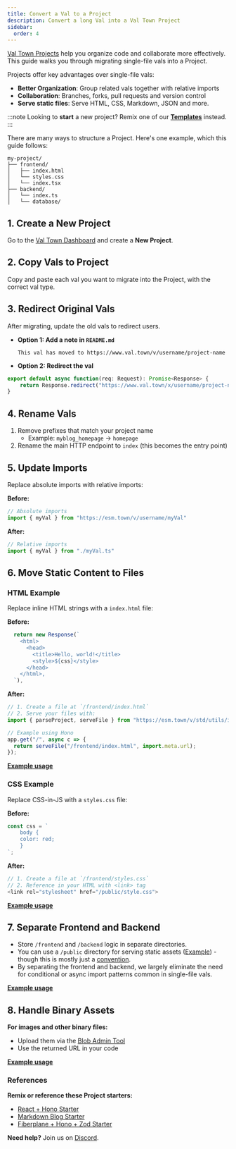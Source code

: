 ```yaml
---
title: Convert a Val to a Project
description: Convert a long Val into a Val Town Project
sidebar:
  order: 4
---
```

[Val Town Projects](https://blog.val.town/blog/projects/) help you organize code and collaborate more effectively. This guide walks you through migrating single-file vals into a Project.

Projects offer key advantages over single-file vals:
- **Better Organization**: Group related vals together with relative imports
- **Collaboration**: Branches, forks, pull requests and version control
- **Serve static files**: Serve HTML, CSS, Markdown, JSON and more.

:::note
Looking to **start** a new project? Remix one of our [**Templates**](https://www.val.town/explore/use-cases#:~:text=Hacker%20News%20mentions-,Project%20Starters,-Projects%20are%20groups) instead.
:::

There are many ways to structure a Project. Here's one example, which this guide follows:
```
my-project/
├── frontend/
│   ├── index.html
│   └── styles.css
│   └── index.tsx
├── backend/
│   └── index.ts
│   └── database/
```

## 1. Create a New Project
Go to the [Val Town Dashboard](https://www.val.town/dashboard) and create a **New Project**.

## 2. Copy Vals to Project
Copy and paste each val you want to migrate into the Project, with the correct val type.

## 3. Redirect Original Vals
After migrating, update the old vals to redirect users.

- **Option 1: Add a note in `README.md`** 

    `This val has moved to https://www.val.town/v/username/project-name`

- **Option 2: Redirect the val**

```js
export default async function(req: Request): Promise<Response> {
    return Response.redirect("https://www.val.town/x/username/project-name", 302);
}
```

## 4. Rename Vals
1. Remove prefixes that match your project name
    - Example: `myblog_homepage` → `homepage`  
2. Rename the main HTTP endpoint to `index` (this becomes the entry point)

## 5. Update Imports
Replace absolute imports with relative imports:

**Before:**
```js
// Absolute imports
import { myVal } from "https://esm.town/v/username/myVal"
```

**After:**
```js
// Relative imports
import { myVal } from "./myVal.ts"
```

## 6. Move Static Content to Files
### **HTML Example**

Replace inline HTML strings with a `index.html` file:

**Before:**
```js
  return new Response(`
    <html>
      <head>
        <title>Hello, world!</title>
        <style>${css}</style>
      </head>
    </html>,
  `),
```

**After:**
```js
// 1. Create a file at `/frontend/index.html`
// 2. Serve your files with:
import { parseProject, serveFile } from "https://esm.town/v/std/utils/index.ts";

// Example using Hono  
app.get("/", async c => {
  return serveFile("/frontend/index.html", import.meta.url);
});

```
[**Example usage**](https://www.val.town/x/std/reactHonoStarter/code/backend/index.ts)


### **CSS Example**

Replace CSS-in-JS with a `styles.css` file:

**Before:**
```js
const css = `
    body {
    color: red;
    }
`;
```

**After:**
```js
// 1. Create a file at `/frontend/styles.css`
// 2. Reference in your HTML with <link> tag
<link rel="stylesheet" href="/public/style.css">
```
[**Example usage**](https://www.val.town/x/stevekrouse/reactHonoExample/code/frontend/index.html)

## 7. Separate Frontend and Backend

- Store `/frontend` and `/backend` logic in separate directories.
- You can use a `/public` directory for serving static assets ([Example](https://www.val.town/x/stevekrouse/reactHonoExample/code/backend/index.ts)) - though this is mostly just a [convention](https://www.val.town/x/stevekrouse/reactHonoExample/code/frontend/README.md).
- By separating the frontend and backend, we largely eliminate the need for conditional or async import patterns common in single-file vals.

[**Example usage**](https://www.val.town/x/stevekrouse/reactHonoExample)

## 8. Handle Binary Assets
**For images and other binary files:**
- Upload them via the [Blob Admin Tool](https://www.val.town/x/stevekrouse/blob_admin/code/README.md) 
- Use the returned URL in your code

[**Example usage**](https://www.val.town/x/stevekrouse/stevekrouse_dot_com/code/posts/proposal.tsx)

### References
**Remix or reference these Project starters:**
- [React + Hono Starter](https://www.val.town/x/std/reactHonoStarter)
- [Markdown Blog Starter](https://www.val.town/x/stevekrouse/markdownBlogStarter)
- [Fiberplane + Hono + Zod Starter](https://www.val.town/x/fiberplane/fiberplaneHonoZodStarter)

**Need help?** Join us on [Discord](https://discord.gg/dHv45uN5RY).
